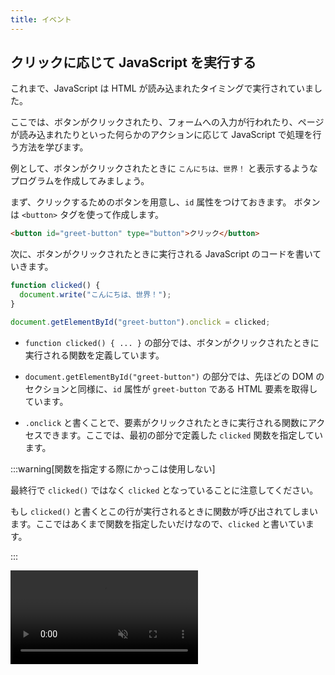 ```yaml
---
title: イベント
---
```



## クリックに応じて JavaScript を実行する

これまで、JavaScript は HTML が読み込まれたタイミングで実行されていました。

ここでは、ボタンがクリックされたり、フォームへの入力が行われたり、ページが読み込まれたりといった何らかのアクションに応じて JavaScript で処理を行う方法を学びます。

例として、ボタンがクリックされたときに `こんにちは、世界！` と表示するようなプログラムを作成してみましょう。

まず、クリックするためのボタンを用意し、`id` 属性をつけておきます。
ボタンは `<button>` タグを使って作成します。

```html
<button id="greet-button" type="button">クリック</button>
```

次に、ボタンがクリックされたときに実行される JavaScript のコードを書いていきます。

```javascript
function clicked() {
  document.write("こんにちは、世界！");
}

document.getElementById("greet-button").onclick = clicked;
```

<ViewSource url={import.meta.url} path="_samples/handle-click/" />

- `function clicked() { ... }` の部分では、ボタンがクリックされたときに実行される関数を定義しています。

- `document.getElementById("greet-button")` の部分では、先ほどの DOM のセクションと同様に、`id` 属性が `greet-button` である HTML 要素を取得しています。

- `.onclick` と書くことで、要素がクリックされたときに実行される関数にアクセスできます。ここでは、最初の部分で定義した `clicked` 関数を指定しています。

:::warning[関数を指定する際にかっこは使用しない]

最終行で `clicked()` ではなく `clicked` となっていることに注意してください。

もし `clicked()` と書くとこの行が実行されるときに関数が呼び出されてしまいます。ここではあくまで関数を指定したいだけなので、`clicked` と書いています。

:::

<video src={handleClickVideo} muted controls />

:::info[イベント]

ボタンのクリック、フォームへの入力、ページの読み込みなど、Web ページ上で発生するあらゆるアクションを総称してイベントと呼びます。

:::

## 課題

押すと大きく赤文字が表示される「びっくり箱」のようなボタンを作ってみましょう。

<video src={projectMovieForDom} muted controls />

:::tip[文字列の表示]

`document.write()` を使うと、画面上にあったボタンが消えてしまいます。また、文字色やサイズを変えることも困難です。

`document.write()` の代わりに、先ほどの DOM の章で扱った方法を使って HTML 要素を JavaScript で操作するとよいでしょう。

:::

:::tip[`こんにちは、世界！` を表示する場所]

`button` 要素の `textContent` を書き換えるとボタンの中に `こんにちは、世界！` を表示してしまいます。

ボタンとは別に、あらかじめ `こんにちは、世界！` を表示するための場所を用意しておく必要があります。
例えば空の `p` 要素を置いておけばよいでしょう。

```html
<p id="greeting"></p>
```

:::

<Answer title="びっくり箱">
```html
<!doctype html>
<html lang="ja">
  <head>
    <meta charset="utf-8" />
    <title>Title</title>
  </head>
  <body>
    <p id="greeting"></p>
    <button id="button" type="button">ボタン</button>
  </body>
</html>
```

```js
const greetingElement = document.getElementById("greeting");
const buttonElement = document.getElementById("button");

function clicked() {
  greetingElement.textContent = "こんにちは、世界！";
  greetingElement.style.color = "red";
  greetingElement.style.fontSize = "40px";
}

buttonElement.onclick = clicked;
```

<ViewSource url={import.meta.url} path="_samples/project-jack-in-a-box/" />

</Answer>
